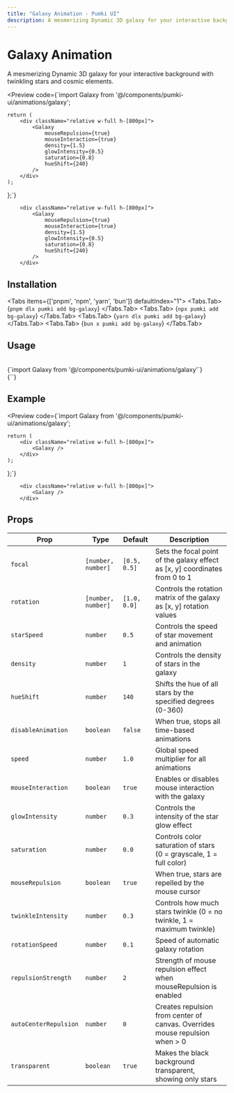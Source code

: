 ```yaml
---
title: "Galaxy Animation - Pumki UI"
description: A mesmerizing Dynamic 3D galaxy for your interactive background with twinkling stars and cosmic elements.
---
```



# Galaxy Animation

A mesmerizing Dynamic 3D galaxy for your interactive background with twinkling stars and cosmic elements.

<Preview
  code={`import Galaxy from '@/components/pumki-ui/animations/galaxy';

    return (
        <div className="relative w-full h-[800px]">
            <Galaxy 
                mouseRepulsion={true}
                mouseInteraction={true}
                density={1.5}
                glowIntensity={0.5}
                saturation={0.8}
                hueShift={240}
            />
        </div>
    );
};`}
>
        <div className="relative w-full h-[800px]">
            <Galaxy 
                mouseRepulsion={true}
                mouseInteraction={true}
                density={1.5}
                glowIntensity={0.5}
                saturation={0.8}
                hueShift={240}
            />
        </div>

</Preview>

## Installation

<Tabs items={['pnpm', 'npm', 'yarn', 'bun']} defaultIndex="1">
  <Tabs.Tab>
    <CodeBlock language="bash">
      {`pnpm dlx pumki add bg-galaxy`}
    </CodeBlock>
  </Tabs.Tab>
  <Tabs.Tab>
    <CodeBlock language="bash">
      {`npx pumki add bg-galaxy`}
    </CodeBlock>
  </Tabs.Tab>
  <Tabs.Tab>
    <CodeBlock language="bash">
      {`yarn dlx pumki add bg-galaxy`}
    </CodeBlock>
  </Tabs.Tab>
  <Tabs.Tab>
    <CodeBlock language="bash">
      {`bun x pumki add bg-galaxy`}
    </CodeBlock>
  </Tabs.Tab>
</Tabs>

## Usage

<br/>

<CodeBlock language="typescript">
    {`import Galaxy from '@/components/pumki-ui/animations/galaxy'`}
</CodeBlock>

<br/>

<CodeBlock language="typescript">
    {`<Galaxy />`}
</CodeBlock>

## Example

<Preview
  code={`import Galaxy from '@/components/pumki-ui/animations/galaxy';

    return (
        <div className="relative w-full h-[800px]">
            <Galaxy />
        </div>
    );
};`}
>
        <div className="relative w-full h-[800px]">
            <Galaxy />
        </div>

</Preview>

## Props


<PumkiTableStyles />

<PumkiTable>
  <table className="pumki-table">
    <thead>
      <tr>
        <th>Prop</th>
        <th>Type</th>
        <th>Default</th>
        <th>Description</th>
      </tr>
    </thead>
    <tbody>
          <tr>
            <td><code>focal</code></td>
            <td><code>[number, number]</code></td>
            <td><code>[0.5, 0.5]</code></td>
            <td>Sets the focal point of the galaxy effect as [x, y] coordinates from 0 to 1</td>
          </tr>
          <tr>
            <td><code>rotation</code></td>
            <td><code>[number, number]</code></td>
            <td><code>[1.0, 0.0]</code></td>
            <td>Controls the rotation matrix of the galaxy as [x, y] rotation values</td>
          </tr>
          <tr>
            <td><code>starSpeed</code></td>
            <td><code>number</code></td>
            <td><code>0.5</code></td>
            <td>Controls the speed of star movement and animation</td>
          </tr>
          <tr>
            <td><code>density</code></td>
            <td><code>number</code></td>
            <td><code>1</code></td>
            <td>Controls the density of stars in the galaxy</td>
          </tr>
          <tr>
            <td><code>hueShift</code></td>
            <td><code>number</code></td>
            <td><code>140</code></td>
            <td>Shifts the hue of all stars by the specified degrees (0-360)</td>
          </tr>
          <tr>
            <td><code>disableAnimation</code></td>
            <td><code>boolean</code></td>
            <td><code>false</code></td>
            <td>When true, stops all time-based animations</td>
          </tr>
          <tr>
            <td><code>speed</code></td>
            <td><code>number</code></td>
            <td><code>1.0</code></td>
            <td>Global speed multiplier for all animations</td>
          </tr>
          <tr>
            <td><code>mouseInteraction</code></td>
            <td><code>boolean</code></td>
            <td><code>true</code></td>
            <td>Enables or disables mouse interaction with the galaxy</td>
          </tr>
          <tr>
            <td><code>glowIntensity</code></td>
            <td><code>number</code></td>
            <td><code>0.3</code></td>
            <td>Controls the intensity of the star glow effect</td>
          </tr>
          <tr>
            <td><code>saturation</code></td>
            <td><code>number</code></td>
            <td><code>0.0</code></td>
            <td>Controls color saturation of stars (0 = grayscale, 1 = full color)</td>
          </tr>
          <tr>
            <td><code>mouseRepulsion</code></td>
            <td><code>boolean</code></td>
            <td><code>true</code></td>
            <td>When true, stars are repelled by the mouse cursor</td>
          </tr>
          <tr>
            <td><code>twinkleIntensity</code></td>
            <td><code>number</code></td>
            <td><code>0.3</code></td>
            <td>Controls how much stars twinkle (0 = no twinkle, 1 = maximum twinkle)</td>
          </tr>
          <tr>
            <td><code>rotationSpeed</code></td>
            <td><code>number</code></td>
            <td><code>0.1</code></td>
            <td>Speed of automatic galaxy rotation</td>
          </tr>
          <tr>
            <td><code>repulsionStrength</code></td>
            <td><code>number</code></td>
            <td><code>2</code></td>
            <td>Strength of mouse repulsion effect when mouseRepulsion is enabled</td>
          </tr>
          <tr>
            <td><code>autoCenterRepulsion</code></td>
            <td><code>number</code></td>
            <td><code>0</code></td>
            <td>Creates repulsion from center of canvas. Overrides mouse repulsion when &gt; 0</td>
          </tr>
          <tr>
            <td><code>transparent</code></td>
            <td><code>boolean</code></td>
            <td><code>true</code></td>
            <td>Makes the black background transparent, showing only stars</td>
          </tr>
    </tbody>
  </table>
</PumkiTable>
